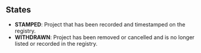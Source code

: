 


## States

 - **STAMPED**: Project that has been recorded and timestamped on the registry.
 - **WITHDRAWN**: Project has been removed or cancelled and is no longer listed or recorded in the registry.

